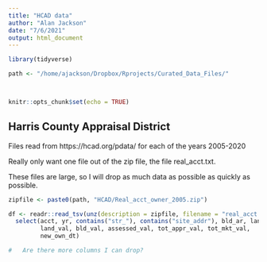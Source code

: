 ```yaml
---
title: "HCAD data"
author: "Alan Jackson"
date: "7/6/2021"
output: html_document
---
```


```r
library(tidyverse)

path <- "/home/ajackson/Dropbox/Rprojects/Curated_Data_Files/"



knitr::opts_chunk$set(echo = TRUE)
```

## Harris County Appraisal District

Files read from https://hcad.org/pdata/ for each of the years 2005-2020

Really only want one file out of the zip file, the file real_acct.txt.

These files are large, so I will drop as much data as possible as 
quickly as possible.


```r

zipfile <- paste0(path, "HCAD/Real_acct_owner_2005.zip")

df <- readr::read_tsv(unz(description = zipfile, filename = "real_acct.txt"), col_names = TRUE, col_types = strrep("c", 71)) %>% 
  select(acct, yr, contains("str_"), contains("site_addr"), bld_ar, land_ar,
         land_val, bld_val, assessed_val, tot_appr_val, tot_mkt_val,
         new_own_dt)

#   Are there more columns I can drop?

```


